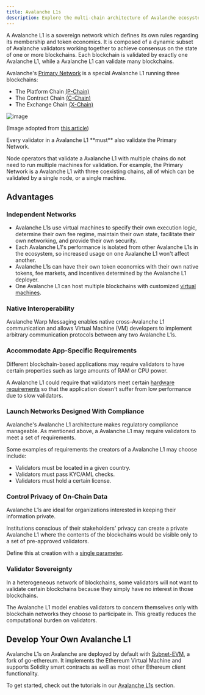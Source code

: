 ```yaml
---
title: Avalanche L1s
description: Explore the multi-chain architecture of Avalanche ecosystem.
---
```


A Avalanche L1 is a sovereign network which defines its own rules regarding its membership and token economics. It is composed of a dynamic subset of Avalanche validators working together to achieve consensus on the state of one or more blockchains. Each blockchain is validated by exactly one Avalanche L1, while a Avalanche L1 can validate many blockchains.

Avalanche's [Primary Network](/learn/primary-network) is a special Avalanche L1 running three blockchains:

- The Platform Chain [(P-Chain)](/learn/primary-network#p-chain)
- The Contract Chain [(C-Chain)](/learn/primary-network#c-chain)
- The Exchange Chain [(X-Chain)](/learn/primary-network#x-chain)

![image](/images/subnet1.png)

(Image adopted from [this article](https://www.coinbase.com/cloud/discover/dev-foundations/intro-to-avalanche-subnets))

<Callout title="Note">
Every validator in a Avalanche L1 **must** also validate the Primary Network.
</Callout>

Node operators that validate a Avalanche L1 with multiple chains do not need to run multiple machines for validation. For example, the Primary Network is a Avalanche L1 with three coexisting chains, all of which can be validated by a single node, or a single machine.

## Advantages

### Independent Networks

- Avalanche L1s use virtual machines to specify their own execution logic, determine their own fee regime, maintain their own state, facilitate their own networking, and provide their own security.
- Each Avalanche L1's performance is isolated from other Avalanche L1s in the ecosystem, so increased usage on one Avalanche L1 won't affect another.
- Avalanche L1s can have their own token economics with their own native tokens, fee markets, and incentives determined by the Avalanche L1 deployer.
- One Avalanche L1 can host multiple blockchains with customized [virtual machines](/learn/virtual-machines).

### Native Interoperability

Avalanche Warp Messaging enables native cross-Avalanche L1 communication and allows Virtual Machine (VM) developers to implement arbitrary communication protocols between any two Avalanche L1s.

### Accommodate App-Specific Requirements

Different blockchain-based applications may require validators to have certain properties such as large amounts of RAM or CPU power.

A Avalanche L1 could require that validators meet certain [hardware requirements](/nodes/run-a-node/manually#hardware-and-os-requirements) so that the application doesn't suffer from low performance due to slow validators.

### Launch Networks Designed With Compliance

Avalanche's Avalanche L1 architecture makes regulatory compliance manageable. As mentioned above, a Avalanche L1 may require validators to meet a set of requirements.

Some examples of requirements the creators of a Avalanche L1 may choose include:

- Validators must be located in a given country.
- Validators must pass KYC/AML checks.
- Validators must hold a certain license.

### Control Privacy of On-Chain Data

Avalanche L1s are ideal for organizations interested in keeping their information private.

Institutions conscious of their stakeholders' privacy can create a private Avalanche L1 where the contents of the blockchains would be visible only to a set of pre-approved validators.

Define this at creation with a [single parameter](/nodes/configure/avalanche-l1-configs#private-avalanche-l1).

### Validator Sovereignty

In a heterogeneous network of blockchains, some validators will not want to validate certain blockchains because they simply have no interest in those blockchains.

The Avalanche L1 model enables validators to concern themselves only with blockchain networks they choose to participate in. This greatly reduces the computational burden on validators.

## Develop Your Own Avalanche L1

Avalanche L1s on Avalanche are deployed by default with [Subnet-EVM](https://github.com/ava-labs/subnet-evm#subnet-evm), a fork of go-ethereum. It implements the Ethereum Virtual Machine and supports Solidity smart contracts as well as most other Ethereum client functionality.

To get started, check out the tutorials in our [Avalanche L1s](/avalanche-l1s/build-first-avalanche-l1) section.